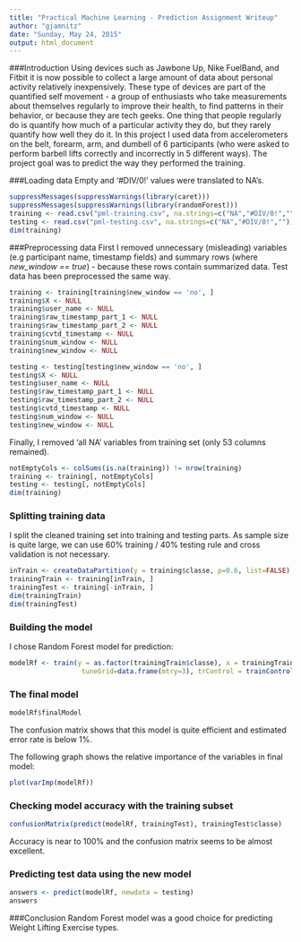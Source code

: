 ```yaml
---
title: "Practical Machine Learning - Prediction Assignment Writeup"
author: "gjamnitz"
date: "Sunday, May 24, 2015"
output: html_document
---
```


###Introduction
Using devices such as Jawbone Up, Nike FuelBand, and Fitbit it is now possible to collect a large amount of data about personal activity relatively inexpensively. These type of devices are part of the quantified self movement - a group of enthusiasts who take measurements about themselves regularly to improve their health, to find patterns in their behavior, or because they are tech geeks. One thing that people regularly do is quantify how much of a particular activity they do, but they rarely quantify how well they do it. In this project I used data from accelerometers on the belt, forearm, arm, and dumbell of 6 participants (who were asked to perform barbell lifts correctly and incorrectly in 5 different ways). The project goal was to predict the way they performed the training. 

###Loading data
Empty and '#DIV/0!' values were translated to NA's.
```r
suppressMessages(suppressWarnings(library(caret)))
suppressMessages(suppressWarnings(library(randomForest)))
training <- read.csv("pml-training.csv", na.strings=c("NA","#DIV/0!",""))
testing <- read.csv("pml-testing.csv", na.strings=c("NA","#DIV/0!",""))
dim(training)
```

###Preprocessing data
First I removed unnecessary (misleading) variables (e.g participant name, timestamp fields) and summary rows (where *new_window == true*) - because these rows contain summarized data. Test data has been preprocessed the same way.
```r
training <- training[training$new_window == 'no', ]
training$X <- NULL
training$user_name <- NULL
training$raw_timestamp_part_1 <- NULL
training$raw_timestamp_part_2 <- NULL
training$cvtd_timestamp <- NULL
training$num_window <- NULL
training$new_window <- NULL

testing <- testing[testing$new_window == 'no', ]
testing$X <- NULL
testing$user_name <- NULL
testing$raw_timestamp_part_1 <- NULL
testing$raw_timestamp_part_2 <- NULL
testing$cvtd_timestamp <- NULL
testing$num_window <- NULL
testing$new_window <- NULL
```

Finally, I removed 'all NA' variables from training set (only 53 columns remained).
```r
notEmptyCols <- colSums(is.na(training)) != nrow(training)
training <- training[, notEmptyCols]
testing <- testing[, notEmptyCols]
dim(training)
```

### Splitting training data 
I split the cleaned training set into training and testing parts. As sample size is quite large, we can use 60% training / 40% testing rule and cross validation is not necessary.
```r
inTrain <- createDataPartition(y = training$classe, p=0.6, list=FALSE)
trainingTrain <- training[inTrain, ]
trainingTest <- training[-inTrain, ]
dim(trainingTrain)
dim(trainingTest)
```

### Building the model
I chose Random Forest model for prediction:
```r
modelRf <- train(y = as.factor(trainingTrain$classe), x = trainingTrain[, -53], method = "rf",
                  tuneGrid=data.frame(mtry=3), trControl = trainControl(method="none"))

```

### The final model
```r
modelRf$finalModel
```
The confusion matrix shows that this model is quite efficient and estimated error rate is below 1%. 

The following graph shows the relative importance of the variables in final model:
```r
plot(varImp(modelRf))
```

### Checking model accuracy with the training subset
```r
confusionMatrix(predict(modelRf, trainingTest), trainingTest$classe)
```
Accuracy is near to 100% and the confusion matrix seems to be almost excellent.

### Predicting test data using the new model
```r
answers <- predict(modelRf, newdata = testing)
answers
```

###Conclusion
Random Forest model was a good choice for predicting Weight Lifting Exercise types. 
